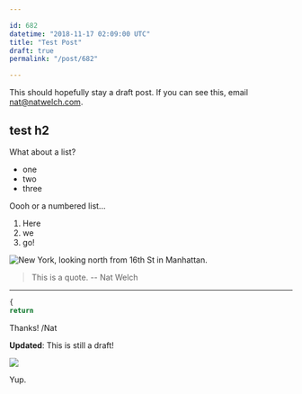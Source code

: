 ```yaml
---

id: 682
datetime: "2018-11-17 02:09:00 UTC"
title: "Test Post"
draft: true
permalink: "/post/682"

---
```


This should hopefully stay a draft post. If you can see this, email nat@natwelch.com.

## test h2

What about a list?

* one
* two
* three


Oooh or a numbered list...

1. Here
1. we
1. go\!


![New York, looking north from 16th St in Manhattan.](https://storage.googleapis.com/icco-cloud/photos/2019/6f9f4849-0afa-4361-8299-9235115e2873.jpg)

> This is a quote.
> \-\- Nat Welch

---
```javascript
{﻿
return
```

Thanks\!
/Nat

**Updated**: This is still a draft\!


![](https://storage.googleapis.com/icco-cloud/photos/2019/554fae1f-9130-4bf0-8cc7-72ec7628af75.gif)

Yup\.

